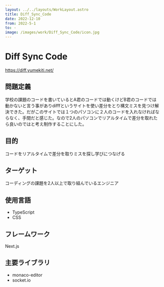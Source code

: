 ```yaml
---
layout: ../../layouts/WorkLayout.astro
title: Diff_Sync_Code
date: 2022-12-10
from: 2022-5-1
to: -
image: /images/work/Diff_Sync_Code/icon.jpg
---
```


# Diff Sync Code

https://diff.yumekiti.net/

## 問題定義

学校の課題のコードを書いているとA君のコードでは動くけどB君のコードでは動かないと言う事がありdifffというサイトを使い差分をとり構文ミスを見つけ解決できた。だがこのサイトでは１つのパソコンに２人のコードを入れなければならなく、手間だと感じた。なので2人のパソコンでリアルタイムで差分を取れたら良いのではと考え制作することにした。

## 目的

コードをリアルタイムで差分を取りミスを探し学びにつなげる

## ターゲット

コーディングの課題を2人以上で取り組んでいるエンジニア

## 使用言語

- TypeScript
- CSS

## フレームワーク

Next.js

## 主要ライブラリ

- monaco-editor
- socket.io